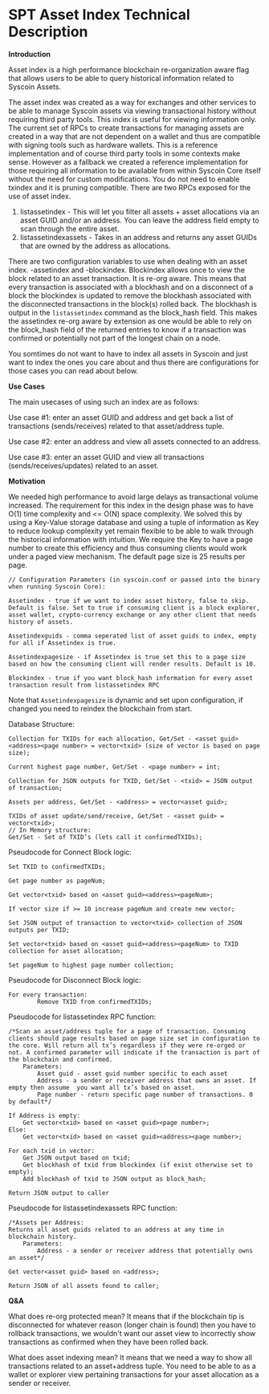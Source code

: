 # SPT Asset Index Technical Description

**Introduction**

Asset index is a high performance blockchain re-organization aware flag that allows users to be able to query historical information related to Syscoin Assets.

The asset index was created as a way for exchanges and other services to be able to manage Syscoin assets via viewing transactional history without requiring third party tools. This index is useful for viewing information only. The current set of RPCs to create transactions for managing assets are created in a way that are not dependent on a wallet and thus are compatible with signing tools such as hardware wallets. This is a reference implementation and of course third party tools in some contexts make sense. However as a fallback we created a reference implementation for those requiring all information to be available from within Syscoin Core itself without the need for custom modifications. You do not need to enable txindex and it is pruning compatible. There are two RPCs exposed for the use of asset index.

1. listassetindex - This will let you filter all assets + asset allocations via an asset GUID and/or an address. You can leave the address field empty to scan through the entire asset.
2. listassetindexassets - Takes in an address and returns any asset GUIDs that are owned by the address as allocations.

There are two configuration variables to use when dealing with an asset index. -assetindex and -blockindex. Blockindex allows once to view the block related to an asset transaction. It is re-org aware. This means that every transaction is associated with a blockhash and on a disconnect of a block the blockindex is updated to remove the blockhash associated with the disconnected transactions in the block(s) rolled back. The blockhash is output in the `listassetindex` command as the block_hash field. This makes the assetindex re-org aware by extension as one would be able to rely on the block_hash field of the returned entries to know if a transaction was confirmed or potentially not part of the longest chain on a node.

You somtimes do not want to have to index all assets in Syscoin and just want to index the ones you care about and thus there are configurations for those cases you can read about below.

**Use Cases**

The main usecases of using such an index are as follows:

Use case #1: enter an asset GUID and address and get back a list of transactions (sends/receives) related to that asset/address tuple.

Use case #2: enter an address and view all assets connected to an address.

Use case #3: enter an asset GUID and view all transactions (sends/receives/updates) related to an asset.

**Motivation**

We needed high performance to avoid large delays as transactional volume increased. The requirement for this index in the design phase was to have O(1) time complexity and <= O(N) space complexity. We solved this by using a Key-Value storage database and using a tuple of information as Key to reduce lookup complexity yet remain flexible to be able to walk through the historical information with intuition. We require the Key to have a page number to create this efficiency and thus consuming clients would work under a paged view mechanism. The default page size is 25 results per page.

```text
// Configuration Parameters (in syscoin.conf or passed into the binary when running Syscoin Core):

Assetindex - true if we want to index asset history, false to skip. Default is false. Set to true if consuming client is a block explorer, asset wallet, crypto-currency exchange or any other client that needs history of assets.

Assetindexguids - comma seperated list of asset guids to index, empty for all if Assetindex is true.

Assetindexpagesize - if Assetindex is true set this to a page size based on how the consuming client will render results. Default is 10.

Blockindex - true if you want block_hash information for every asset transaction result from listassetindex RPC
```

Note that `Assetindexpagesize` is dynamic and set upon configuration, if changed you need to reindex the blockchain from start.

Database Structure:

```cplusplus
Collection for TXIDs for each allocation, Get/Set - <asset guid><address><page number> = vector<txid> (size of vector is based on page size);

Current highest page number, Get/Set - <page number> = int;

Collection for JSON outputs for TXID, Get/Set - <txid> = JSON output of transaction;

Assets per address, Get/Set - <address> = vector<asset guid>;

TXIDs of asset update/send/receive, Get/Set - <asset guid> = vector<txid>;
// In Memory structure:
Get/Set - Set of TXID’s (lets call it confirmedTXIDs);
```

Pseudocode for Connect Block logic:

```cplusplus
Set TXID to confirmedTXIDs;

Get page number as pageNum;

Get vector<txid> based on <asset guid><address><pageNum>;

If vector size if >= 10 increase pageNum and create new vector;

Set JSON output of transaction to vector<txid> collection of JSON outputs per TXID;

Set vector<txid> based on <asset guid><address><pageNum> to TXID collection for asset allocation;

Set pageNum to highest page number collection;
```

Pseudocode for Disconnect Block logic:

```cplusplus
For every transaction:
        Remove TXID from confirmedTXIDs;
```

Pseudocode for listassetindex RPC function:

```text
/*Scan an asset/address tuple for a page of transaction. Consuming clients should page results based on page size set in configuration to the core. Will return all tx’s regardless if they were re-orged or not. A confirmed parameter will indicate if the transaction is part of the blockchain and confirmed.
    Parameters:
        Asset guid - asset guid number specific to each asset
        Address - a sender or receiver address that owns an asset. If empty then assume  you want all tx’s based on asset.
        Page number - return specific page number of transactions. 0 by default*/
    
If Address is empty:
    Get vector<txid> based on <asset guid><page number>;
Else:
    Get vector<txid> based on <asset guid><address><page number>;

For each txid in vector:
    Get JSON output based on txid;
    Get blockhash of txid from blockindex (if exist otherwise set to empty);
    Add blockhash of txid to JSON output as block_hash;

Return JSON output to caller
```

Pseudocode for listassetindexassets RPC function:

```cplusplus
/*Assets per Address:
Returns all asset guids related to an address at any time in blockchain history.
    Parameters:
        Address - a sender or receiver address that potentially owns an asset*/

Get vector<asset guid> based on <address>;

Return JSON of all assets found to caller;
```

**Q&A**

What does re-org protected mean?
It means that if the blockchain tip is disconnected for whatever reason (longer chain is found) then you have to rollback transactions, we wouldn't want our asset view to incorrectly show transactions as confirmed when they have been rolled back.

What does asset indexing mean?
It means that we need a way to show all transactions related to an asset+address tuple. You need to be able to as a wallet or explorer view pertaining transactions for your asset allocation as a sender or receiver.